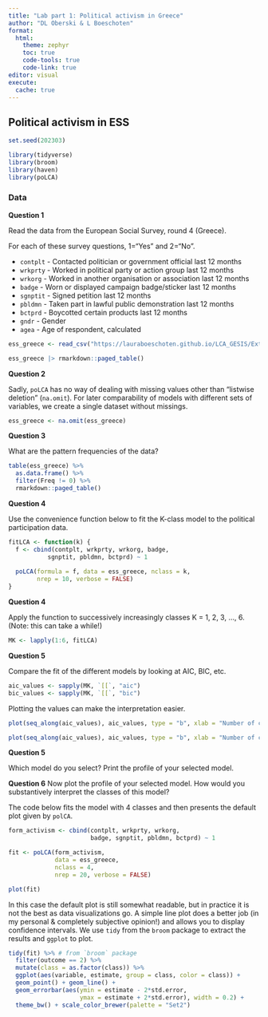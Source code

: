 ```yaml
---
title: "Lab part 1: Political activism in Greece"
author: "DL Oberski & L Boeschoten"
format: 
  html:
    theme: zephyr
    toc: true
    code-tools: true
    code-link: true
editor: visual
execute:
  cache: true
---
```


## Political activism in ESS

```r
set.seed(202303)

library(tidyverse)
library(broom)
library(haven)
library(poLCA)
```

### Data

**Question 1**

Read the data from the European Social Survey, round 4 (Greece).

For each of these survey questions, 1="Yes" and 2="No".

-   `contplt` - Contacted politician or government official last 12 months
-   `wrkprty` - Worked in political party or action group last 12 months
-   `wrkorg` - Worked in another organisation or association last 12 months
-   `badge` - Worn or displayed campaign badge/sticker last 12 months
-   `sgnptit` - Signed petition last 12 months
-   `pbldmn` - Taken part in lawful public demonstration last 12 months
-   `bctprd` - Boycotted certain products last 12 months
-   `gndr` - Gender
-   `agea` - Age of respondent, calculated

```r
ess_greece <- read_csv("https://lauraboeschoten.github.io/LCA_GESIS/Extra/Day_2/ess_greece.csv.gz") 

ess_greece |> rmarkdown::paged_table()
```

**Question 2**

Sadly, `poLCA` has no way of dealing with missing values other than "listwise deletion" (`na.omit`). For later comparability of models with different sets of variables, we create a single dataset without missings.

```r
ess_greece <- na.omit(ess_greece)
```

**Question 3**

What are the pattern frequencies of the data?

```r
table(ess_greece) %>% 
  as.data.frame() %>%
  filter(Freq != 0) %>% 
  rmarkdown::paged_table()
```

**Question 4**

Use the convenience function below to fit the K-class model to the political participation data.

```r
fitLCA <- function(k) {
  f <- cbind(contplt, wrkprty, wrkorg, badge, 
           sgnptit, pbldmn, bctprd) ~ 1
  
  poLCA(formula = f, data = ess_greece, nclass = k, 
        nrep = 10, verbose = FALSE)
}
```

**Question 4**

Apply the function to successively increasingly classes K = 1, 2, 3, ..., 6. (Note: this can take a while!)

```r
MK <- lapply(1:6, fitLCA)
```

**Question 5**

Compare the fit of the different models by looking at AIC, BIC, etc.

```r
aic_values <- sapply(MK, `[[`, "aic")
bic_values <- sapply(MK, `[[`, "bic")
```

Plotting the values can make the interpretation easier.

```r
plot(seq_along(aic_values), aic_values, type = "b", xlab = "Number of classes", ylab = "AIC", las = 2)
```

```r
plot(seq_along(aic_values), aic_values, type = "b", xlab = "Number of classes", ylab = "BIC", las = 2)
```

**Question 5**

Which model do you select? Print the profile of your selected model.

**Question 6** Now plot the profile of your selected model. How would you substantively interpret the classes of this model?

The code below fits the model with 4 classes and then presents the default plot given by `polCA`.

```r
form_activism <- cbind(contplt, wrkprty, wrkorg, 
                       badge, sgnptit, pbldmn, bctprd) ~ 1

fit <- poLCA(form_activism, 
             data = ess_greece, 
             nclass = 4, 
             nrep = 20, verbose = FALSE)

plot(fit)
```

In this case the default plot is still somewhat readable, but in practice it is not the best as data visualizations go. A simple line plot does a better job (in my personal & completely subjective opinion!) and allows you to display confidence intervals. We use `tidy` from the `broom` package to extract the results and `ggplot` to plot.

```r
tidy(fit) %>% # from `broom` package
  filter(outcome == 2) %>% 
  mutate(class = as.factor(class)) %>%
  ggplot(aes(variable, estimate, group = class, color = class)) +
  geom_point() + geom_line() + 
  geom_errorbar(aes(ymin = estimate - 2*std.error, 
                    ymax = estimate + 2*std.error), width = 0.2) +
  theme_bw() + scale_color_brewer(palette = "Set2")
```
